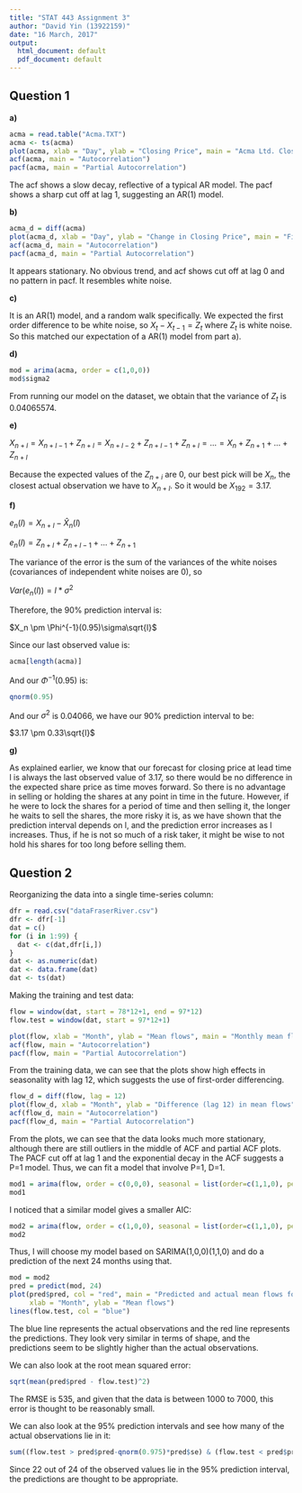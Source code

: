 ```yaml
---
title: "STAT 443 Assignment 3"
author: "David Yin (13922159)"
date: "16 March, 2017"
output:
  html_document: default
  pdf_document: default
---
```

## Question 1

**a)**
```r
acma = read.table("Acma.TXT")
acma <- ts(acma)
plot(acma, xlab = "Day", ylab = "Closing Price", main = "Acma Ltd. Closing Price by Day")
acf(acma, main = "Autocorrelation")
pacf(acma, main = "Partial Autocorrelation")
```

The acf shows a slow decay, reflective of a typical AR model. The pacf shows a sharp cut off at lag 1, suggesting an AR(1) model.

**b)**
```r
acma_d = diff(acma)
plot(acma_d, xlab = "Day", ylab = "Change in Closing Price", main = "First-order differencing of ACMA")
acf(acma_d, main = "Autocorrelation")
pacf(acma_d, main = "Partial Autocorrelation")
```

It appears stationary. No obvious trend, and acf shows cut off at lag 0 and no pattern in pacf. It resembles white noise.

**c)**

It is an AR(1) model, and a random walk specifically. We expected the first order difference to be white noise, so $X_t - X_{t-1} = Z_t$ where $Z_t$ is white noise. So this matched our expectation of a AR(1) model from part a).


**d)**

```r
mod = arima(acma, order = c(1,0,0))
mod$sigma2
```

From running our model on the dataset, we obtain that the variance of $Z_t$ is 0.04065574.



**e)**

$X_{n+l} = X_{n+l-1} + Z_{n+l} = X_{n+l-2} + Z_{n+l-1} + Z_{n+l} = ... = X_n + Z_{n+1} + ... + Z_{n+l}$

Because the expected values of the $Z_{n+i}$ are 0, our best pick will be $X_n$, the closest actual observation we have to $X_{n+l}$. So it would be $X_{192} = 3.17$.


**f)**

$e_n(l) = X_{n+l} - \hat{X}_n(l)$


$e_n(l) = Z_{n+l} + Z_{n+l-1} + ... + Z_{n+1}$

The variance of the error is the sum of the variances of the white noises (covariances of independent white noises are 0), so

$Var(e_n(l)) = l*\sigma^2$

Therefore, the 90% prediction interval is:

$X_n \pm \Phi^{-1}(0.95)\sigma\sqrt{l}$

Since our last observed value is:
```r
acma[length(acma)]
```
And our $\Phi^{-1}(0.95)$ is:
```r
qnorm(0.95)
```
And our $\sigma^2$ is 0.04066, we have our 90% prediction interval to be:

$3.17 \pm 0.33\sqrt{l}$



**g)**

As explained earlier, we know that our forecast for closing price at lead time l is always the last observed value of 3.17, so there would be no difference in the expected share price as time moves forward. So there is no advantage in selling or holding the shares at any point in time in the future. However, if he were to lock the shares for a period of time and then selling it, the longer he waits to sell the shares, the more risky it is, as we have shown that the prediction interval depends on l, and the prediction error increases as l increases. Thus, if he is not so much of a risk taker, it might be wise to not hold his shares for too long before selling them. 


## Question 2


Reorganizing the data into a single time-series column:

```r
dfr = read.csv("dataFraserRiver.csv")
dfr <- dfr[-1]
dat = c()
for (i in 1:99) {
  dat <- c(dat,dfr[i,])
}
dat <- as.numeric(dat)
dat <- data.frame(dat)
dat <- ts(dat)

```

Making the training and test data:

```r
flow = window(dat, start = 78*12+1, end = 97*12)
flow.test = window(dat, start = 97*12+1)
```


```r
plot(flow, xlab = "Month", ylab = "Mean flows", main = "Monthly mean flows of Fraser River")
acf(flow, main = "Autocorrelation")
pacf(flow, main = "Partial Autocorrelation")
```

From the training data, we can see that the plots show high effects in seasonality with lag 12, which suggests the use of first-order differencing.

```r
flow_d = diff(flow, lag = 12)
plot(flow_d, xlab = "Month", ylab = "Difference (lag 12) in mean flows", main = "Differenced monthly mean flows (without seasonal effect)")
acf(flow_d, main = "Autocorrelation")
pacf(flow_d, main = "Partial Autocorrelation")
```

From the plots, we can see that the data looks much more stationary, although there are still outliers in the middle of ACF and partial ACF plots. The PACF cut off at lag 1 and the exponential decay in the ACF suggests a P=1 model. Thus, we can fit a model that involve P=1, D=1.

```r
mod1 = arima(flow, order = c(0,0,0), seasonal = list(order=c(1,1,0), period = 12))
mod1
```

I noticed that a similar model gives a smaller AIC:
```r
mod2 = arima(flow, order = c(1,0,0), seasonal = list(order=c(1,1,0), period = 12))
mod2
```

Thus, I will choose my model based on SARIMA(1,0,0)(1,1,0) and do a prediction of the next 24 months using that.

```r
mod = mod2
pred = predict(mod, 24)
plot(pred$pred, col = "red", main = "Predicted and actual mean flows for the next 24 months",
     xlab = "Month", ylab = "Mean flows")
lines(flow.test, col = "blue")
```

The blue line represents the actual observations and the red line represents the predictions. They look very similar in terms of shape, and the predictions seem to be slightly higher than the actual observations.

We can also look at the root mean squared error: 
```r
sqrt(mean(pred$pred - flow.test)^2)
```

The RMSE is 535, and given that the data is between 1000 to 7000, this error is thought to be reasonably small.


We can also look at the 95% prediction intervals and see how many of the actual observations lie in it:
```r
sum((flow.test > pred$pred-qnorm(0.975)*pred$se) & (flow.test < pred$pred+qnorm(0.975)*pred$se))
```

Since 22 out of 24 of the observed values lie in the 95% prediction interval, the predictions are thought to be appropriate.

